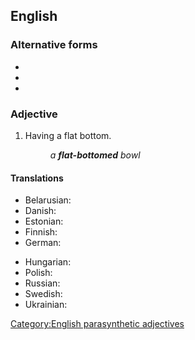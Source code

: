 {{also|flatbottomed|flat bottomed}}

==English==

===Alternative forms===
* {{l|en|flat-bottom}}
* {{l|en|flatbottomed}}
* {{l|en|flat bottomed}}

===Adjective===
{{en-adj|head=[[flat]]-[[bottomed]]}}

# Having a flat bottom.
#: ''a '''flat-bottomed''' bowl''

====Translations====
{{trans-top|having a flat bottom}}
* Belarusian: {{t|be|пласкадо́нны}}
* Danish: {{t|da|fladbundet}}
* Estonian: {{t|et|lamedapõhjaline}}
* Finnish: {{t|fi|litteäpohjainen}}
* German: {{t+|de|flachbödig}}
{{trans-mid}}
* Hungarian: {{t+|hu|[[lapos]] [[fenekű]]}}
* Polish: {{t+|pl|płaskodenny|m}}
* Russian: {{t+|ru|плоскодо́нный}}
* Swedish: {{t+|sv|flatbottnad}}
* Ukrainian: {{t|uk|плоскодо́нний}}
{{trans-bottom}}

[[Category:English parasynthetic adjectives]]